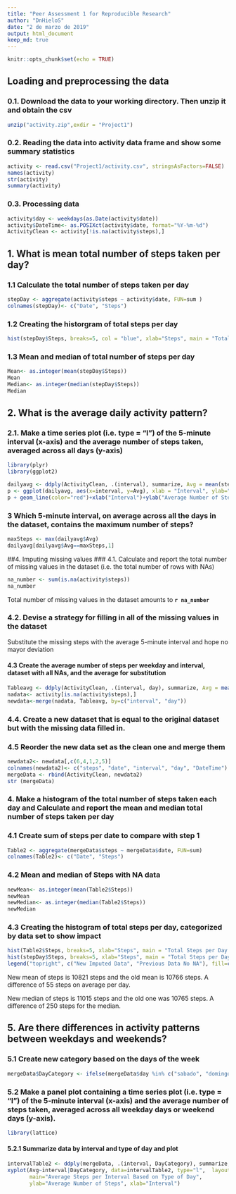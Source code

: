 ---
title: "Peer Assessment 1 for Reproducible Research"
author: "DnHieloS"
date: "2 de marzo de 2019"
output: html_document
keep_md: true
---

```{r setup, include=FALSE}
knitr::opts_chunk$set(echo = TRUE)
```

## Loading and preprocessing the data
### 0.1. Download the data to your working directory. Then unzip it and obtain the csv

```{r unzip, cache=TRUE}
unzip("activity.zip",exdir = "Project1")
```

### 0.2. Reading the data into activity data frame and show some summary statistics
```{r reading, cache=TRUE}
activity <- read.csv("Project1/activity.csv", stringsAsFactors=FALSE)
names(activity)
str(activity)
summary(activity)
```

### 0.3. Processing data
```{r date_conversion, message=FALSE}
activity$day <- weekdays(as.Date(activity$date))
activity$DateTime<- as.POSIXct(activity$date, format="%Y-%m-%d")
ActivityClean <- activity[!is.na(activity$steps),]
```

## 1. What is mean total number of steps taken per day?
### 1.1 Calculate the total number of steps taken per day 
```{r steps mean}
stepDay <- aggregate(activity$steps ~ activity$date, FUN=sum )
colnames(stepDay)<- c("Date", "Steps")
```

### 1.2 Creating the historgram of total steps per day
```{r histogram}
hist(stepDay$Steps, breaks=5, col = "blue", xlab="Steps", main = "Total Steps per Day")
```

### 1.3 Mean and median of total number of steps per day
```{r summary}
Mean<- as.integer(mean(stepDay$Steps))
Mean
Median<- as.integer(median(stepDay$Steps))
Median
```

## 2. What is the average daily activity pattern?
### 2.1. Make a time series plot (i.e. type = "l") of the 5-minute interval (x-axis) and the average number of steps taken, averaged across all days (y-axis)  
```{r daily, fig.width=12}
library(plyr)
library(ggplot2)

dailyavg <- ddply(ActivityClean, .(interval), summarize, Avg = mean(steps))
p <- ggplot(dailyavg, aes(x=interval, y=Avg), xlab = "Interval", ylab="Average Number of Steps")
p + geom_line(color="red")+xlab("Interval")+ylab("Average Number of Steps")+ggtitle("Average Number of Steps per Interval")
```

### 3 Which 5-minute interval, on average across all the days in the dataset, contains the maximum number of steps?
```{r daily2}
maxSteps <- max(dailyavg$Avg)
dailyavg[dailyavg$Avg==maxSteps,1]
```

##4.  Imputing missing values
### 4.1. Calculate and report the total number of missing values in the dataset (i.e. the total number of rows with NAs)

```{r missing}
na_number <- sum(is.na(activity$steps))
na_number
```
Total number of missing values in the dataset amounts to **`r na_number` ** 

### 4.2. Devise a strategy for filling in all of the missing values in the dataset
Substitute the missing steps with the average 5-minute interval and hope no mayor deviation

#### 4.3 Create the average number of steps per weekday and interval, dataset with all NAs, and the average for substitution
```{r}
Tableavg <- ddply(ActivityClean, .(interval, day), summarize, Avg = mean(steps)) 
nadata<- activity[is.na(activity$steps),]
newdata<-merge(nadata, Tableavg, by=c("interval", "day"))
```

### 4.4. Create a new dataset that is equal to the original dataset but with the missing data filled in.

### 4.5 Reorder the new data set as the clean one and merge them
```{r}
newdata2<- newdata[,c(6,4,1,2,5)]
colnames(newdata2)<- c("steps", "date", "interval", "day", "DateTime")
mergeData <- rbind(ActivityClean, newdata2)
str (mergeData)
```

### 4. Make a histogram of the total number of steps taken each day and Calculate and report the mean and median total number of steps taken per day

### 4.1 Create sum of steps per date to compare with step 1
```{r}
Table2 <- aggregate(mergeData$steps ~ mergeData$date, FUN=sum)
colnames(Table2)<- c("Date", "Steps")
```
### 4.2 Mean and median of Steps with NA data
```{r}
newMean<- as.integer(mean(Table2$Steps))
newMean
newMedian<- as.integer(median(Table2$Steps))
newMedian
```

### 4.3 Creating the histogram of total steps per day, categorized by data set to show impact
```{r histogram2}
hist(Table2$Steps, breaks=5, xlab="Steps", main = "Total Steps per Day with NAs Fixed", col="red")
hist(stepDay$Steps, breaks=5, xlab="Steps", main = "Total Steps per Day with NAs Fixed", col="Blue", add=T)
legend("topright", c("New Imputed Data", "Previous Data No NA"), fill=c("red", "blue") )
```

New mean of steps is 10821 steps and the old mean is 10766 steps. A difference of 55 steps on average per day.

New median of steps is 11015 steps and the old one was 10765 steps. A difference of 250 steps for the median.

## 5. Are there differences in activity patterns between weekdays and weekends?
### 5.1 Create new category based on the days of the week

```{r}
mergeData$DayCategory <- ifelse(mergeData$day %in% c("sabado", "domingo"), "Weekend", "Weekday")
```

### 5.2 Make a panel plot containing a time series plot (i.e. type = "l") of the 5-minute interval (x-axis) and the average number of steps taken, averaged across all weekday days or weekend days (y-axis).

```{r}
library(lattice)
```

#### 5.2.1 Summarize data by interval and type of day and plot
```{r}
intervalTable2 <- ddply(mergeData, .(interval, DayCategory), summarize, Avg = mean(steps))
xyplot(Avg~interval|DayCategory, data=intervalTable2, type="l",  layout = c(1,2),
       main="Average Steps per Interval Based on Type of Day", 
       ylab="Average Number of Steps", xlab="Interval")
```